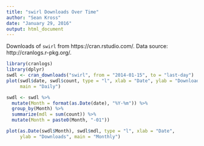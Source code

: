 ```yaml
---
title: "swirl Downloads Over Time"
author: "Sean Kross"
date: "January 29, 2016"
output: html_document
---
```


Downloads of `swirl` from https://cran.rstudio.com/. Data source: http://cranlogs.r-pkg.org/.

```r
library(cranlogs)
library(dplyr)
swdl <- cran_downloads("swirl", from = "2014-01-15", to = "last-day")
plot(swdl$date, swdl$count, type = "l", xlab = "Date", ylab = "Downloads",
     main = "Daily")

swdl <- swdl %>%
  mutate(Month = format(as.Date(date), "%Y-%m")) %>%
  group_by(Month) %>%
  summarize(mdl = sum(count)) %>%
  mutate(Month = paste0(Month, "-01"))

plot(as.Date(swdl$Month), swdl$mdl, type = "l", xlab = "Date", 
     ylab = "Downloads", main = "Monthly")
```